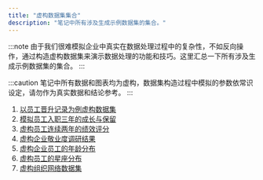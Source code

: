 ```yaml
---
title: "虚构数据集集合"
description: "笔记中所有涉及生成示例数据集的集合。"
---
```



:::note
由于我们很难模拟企业中真实在数据处理过程中的复杂性，不如反向操作，通过构造虚构数据集来演示数据处理的功能和技巧。这里汇总一下所有涉及生成示例数据集的集合。
:::

:::caution
笔记中所有数据和图表均为虚构，数据集构造过程中模拟的参数依常识设定，请勿作为真实数据和结论参考。
:::

1. [以员工晋升记录为例虚构数据集](../dataprocessing/fictional-promotion-dataset)
2. [模拟员工入职三年的成长与保留](../dataprocessing/fictional-employee-development-dataset)
3. [虚构员工连续两年的绩效评分](../charts/plotly-sankey-chart#构造数据集)
4. [虚构企业敬业度调研结果](../charts/tableau-scatter#数据集构造)
5. [虚构企业员工的年龄分布](../charts/plotly-box-violin#构造数据集)
6. [虚构员工的星座分布](../charts/nightingale-chart#构造数据集)
7. [虚构组织网络数据集](../charts/network-diagram#构造数据集)
